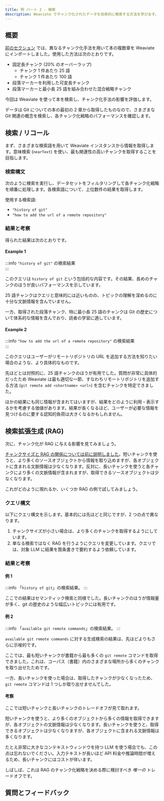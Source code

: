 ```yaml
---
title: 例 パート 2 - 検索
description: Weaviate でチャンク化されたデータを効率的に検索する方法を学びます。
---
```



<!-- import imageUrl from '../../tmp_images/academy_placeholder.jpg';

<img src={imageUrl} alt="Image alt" width="75%"/> -->


<PreviewUnit />

## <i class="fa-solid fa-square-chevron-right"></i> 概要

[前のセクション](./30_example_chunking.mdx) では、異なるチャンク化手法を用いて本の複数章を Weaviate にインポートしました。使用した方法は次のとおりです。

- 固定長チャンク (20% のオーバーラップ)
    - チャンク 1 件あたり 25 語
    - チャンク 1 件あたり 100 語
- 段落マーカーを利用した可変長チャンク
- 段落マーカーと最小長 25 語を組み合わせた混合戦略チャンク

今回は Weaviate を使って本を検索し、チャンク化手法の影響を評価します。

データは Git についての本の最初の 2 章から取得したものなので、さまざまな Git 関連の概念を検索し、各チャンク化戦略のパフォーマンスを確認します。


## <i class="fa-solid fa-square-chevron-right"></i> 検索 / リコール

まず、さまざまな検索語を用いて Weaviate インスタンスから情報を取得します。意味検索 (`nearText`) を使い、最も関連性の高いチャンクを取得することを目指します。

### <i class="fa-solid fa-code"></i> 検索構文

次のように検索を実行し、データセットをフィルタリングして各チャンク化戦略を順番に処理します。各検索語について、上位数件の結果を取得します。

<Tabs groupId="languages">
<TabItem value="py" label="Python">
<FilteredTextBlock
  text={CodePracticalExample}
  startMarker="# START vector_search"
  endMarker="# END vector_search"
  language="py"
/>
</TabItem>
</Tabs>

使用する検索語:
- `"history of git"`
- `"how to add the url of a remote repository"`

### <i class="fa-solid fa-chalkboard"></i> 結果と考察

得られた結果は次のとおりです。

#### Example 1

:::info `"history of git"` の検索結果  
:::

<Tabs groupId="chunking">
<TabItem value="fixed_size_25" label="25 word chunks">
<FilteredTextBlock
  text={CodePracticalExample}
  startMarker="# START fixed_size_25 vector_search_history"
  endMarker="# END fixed_size_25 vector_search_history"
  language="text"
/>
</TabItem>
<TabItem value="fixed_size_100" label="100 word chunks">
<FilteredTextBlock
  text={CodePracticalExample}
  startMarker="# START fixed_size_100 vector_search_history"
  endMarker="# END fixed_size_100 vector_search_history"
  language="text"
/>
</TabItem>
<TabItem value="para_chunks" label="Paragraph chunks">
<FilteredTextBlock
  text={CodePracticalExample}
  startMarker="# START para_chunks vector_search_history"
  endMarker="# END para_chunks vector_search_history"
  language="text"
/>
</TabItem>
<TabItem value="para_chunks_min_25" label="Paragraph chunks with minimum length">
<FilteredTextBlock
  text={CodePracticalExample}
  startMarker="# START para_chunks_min_25 vector_search_history"
  endMarker="# END para_chunks_min_25 vector_search_history"
  language="text"
/>
</TabItem>
</Tabs>

このクエリは `history of git` という包括的な内容です。その結果、長めのチャンクのほうが良いパフォーマンスを示しています。

25 語チャンクはクエリと意味的には近いものの、トピックの理解を深めるのに十分な文脈情報を含んでいません。

一方、取得された段落チャンク、特に最小長 25 語のチャンクは Git の歴史について体系的な情報を含んでおり、読者の学習に適しています。

#### Example 2

:::info `"how to add the url of a remote repository"` の検索結果  
:::

<Tabs groupId="chunking">
<TabItem value="fixed_size_25" label="25 word chunks">
<FilteredTextBlock
  text={CodePracticalExample}
  startMarker="# START fixed_size_25 vector_search_remote_repo"
  endMarker="# END fixed_size_25 vector_search_remote_repo"
  language="text"
/>
</TabItem>
<TabItem value="fixed_size_100" label="100 word chunks">
<FilteredTextBlock
  text={CodePracticalExample}
  startMarker="# START fixed_size_100 vector_search_remote_repo"
  endMarker="# END fixed_size_100 vector_search_remote_repo"
  language="text"
/>
</TabItem>
<TabItem value="para_chunks" label="Paragraph chunks">
<FilteredTextBlock
  text={CodePracticalExample}
  startMarker="# START para_chunks vector_search_remote_repo"
  endMarker="# END para_chunks vector_search_remote_repo"
  language="text"
/>
</TabItem>
<TabItem value="para_chunks_min_25" label="Paragraph chunks with minimum length">
<FilteredTextBlock
  text={CodePracticalExample}
  startMarker="# START para_chunks_min_25 vector_search_remote_repo"
  endMarker="# END para_chunks_min_25 vector_search_remote_repo"
  language="text"
/>
</TabItem>
</Tabs>

このクエリはユーザーがリモートリポジトリの URL を追加する方法を知りたい場合のような、より具体的なものです。

先ほどとは対照的に、25 語チャンクのほうが有用でした。質問が非常に具体的だったため Weaviate は最も適切な一節、すなわちリモートリポジトリを追加する方法 (`git remote add <shortname> <url>`) を含むチャンクを特定できました。

ほかの結果にも同じ情報が含まれてはいますが、結果をどのように利用・表示するかを考慮する価値があります。結果が長くなるほど、ユーザーが必要な情報を見つけるのに要する認知的負荷は大きくなるかもしれません。
## <i class="fa-solid fa-square-chevron-right"></i> 検索拡張生成 (RAG)

次に、チャンク化が RAG に与える影響を見てみましょう。

[チャンクサイズと RAG の関係については前に説明しました](./10_introduction.mdx#-for-optimal-retrieval-augmented-generation-rag)。短いチャンクを使うと、より多くのソースオブジェクトから情報を取り込めますが、各オブジェクトに含まれる文脈情報は少なくなります。反対に、長いチャンクを使うと各チャンクにより多くの文脈情報が含まれますが、取得できるソースオブジェクトは少なくなります。

これがどのように現れるか、いくつか RAG の例で試してみましょう。

### <i class="fa-solid fa-code"></i> クエリ構文

以下にクエリ構文を示します。基本的には先ほどと同じですが、2 つの点で異なります。

1. チャンクサイズが小さい場合は、より多くのチャンクを取得するようにしています。  
2. 単なる検索ではなく RAG を行うようにクエリを変更しています。クエリでは、対象 LLM に結果を箇条書きで要約するよう依頼しています。

<Tabs groupId="languages">
<TabItem value="py" label="Python">
<FilteredTextBlock
  text={CodePracticalExample}
  startMarker="# START generative_search"
  endMarker="# END generative_search"
  language="py"
/>
</TabItem>
</Tabs>

### <i class="fa-solid fa-chalkboard"></i> 結果と考察

#### 例 1

:::info 「`history of git`」の検索結果。
:::

<Tabs groupId="chunking">
<TabItem value="fixed_size_25" label="25 ワードチャンク">
<FilteredTextBlock
  text={CodePracticalExample}
  startMarker="# START fixed_size_25 generative_search_git_history"
  endMarker="# END fixed_size_25 generative_search_git_history"
  language="text"
/>
</TabItem>
<TabItem value="fixed_size_100" label="100 ワードチャンク">
<FilteredTextBlock
  text={CodePracticalExample}
  startMarker="# START fixed_size_100 generative_search_git_history"
  endMarker="# END fixed_size_100 generative_search_git_history"
  language="text"
/>
</TabItem>
<TabItem value="para_chunks" label="段落チャンク">
<FilteredTextBlock
  text={CodePracticalExample}
  startMarker="# START para_chunks generative_search_git_history"
  endMarker="# END para_chunks generative_search_git_history"
  language="text"
/>
</TabItem>
<TabItem value="para_chunks_min_25" label="最小長の段落チャンク">
<FilteredTextBlock
  text={CodePracticalExample}
  startMarker="# START para_chunks_min_25 generative_search_git_history"
  endMarker="# END para_chunks_min_25 generative_search_git_history"
  language="text"
/>
</TabItem>
</Tabs>

ここでの結果はセマンティック検索と同様でした。長いチャンクのほうが情報量が多く、git の歴史のような幅広いトピックには有用です。

#### 例 2

:::info 「`available git remote commands`」の検索結果。
:::

<Tabs groupId="chunking">
<TabItem value="fixed_size_25" label="25 ワードチャンク">
<FilteredTextBlock
  text={CodePracticalExample}
  startMarker="# START fixed_size_25 generative_search_git_remote"
  endMarker="# END fixed_size_25 generative_search_git_remote"
  language="text"
/>
</TabItem>
<TabItem value="fixed_size_100" label="100 ワードチャンク">
<FilteredTextBlock
  text={CodePracticalExample}
  startMarker="# START fixed_size_100 generative_search_git_remote"
  endMarker="# END fixed_size_100 generative_search_git_remote"
  language="text"
/>
</TabItem>
<TabItem value="para_chunks" label="段落チャンク">
<FilteredTextBlock
  text={CodePracticalExample}
  startMarker="# START para_chunks generative_search_git_remote"
  endMarker="# END para_chunks generative_search_git_remote"
  language="text"
/>
</TabItem>
<TabItem value="para_chunks_min_25" label="最小長の段落チャンク">
<FilteredTextBlock
  text={CodePracticalExample}
  startMarker="# START para_chunks_min_25 generative_search_git_remote"
  endMarker="# END para_chunks_min_25 generative_search_git_remote"
  language="text"
/>
</TabItem>
</Tabs>

`available git remote commands` に対する生成検索の結果は、先ほどよりもさらに示唆的です。

ここでは、最も短いチャンクが書籍から最も多くの `git remote` コマンドを取得できました。これは、コーパス（書籍）内のさまざまな場所から多くのチャンクを取り出せたためです。

一方、長いチャンクを使った場合は、取得したチャンクが少なくなったため、`git remote` コマンドは 1 つしか取り出せませんでした。

#### 考察

ここでは短いチャンクと長いチャンクのトレードオフが見て取れます。

短いチャンクを使うと、より多くのオブジェクトから多くの情報を取得できますが、各オブジェクトの文脈情報は少なくなります。長いチャンクを使うと、取得できるオブジェクトは少なくなりますが、各オブジェクトに含まれる文脈情報は多くなります。

たとえ非常に大きなコンテキストウィンドウを持つ LLM を使う場合でも、この点は忘れないでください。入力テキストが長いほど API 料金や推論時間が増えるため、長いチャンクにはコストが伴います。

しばしば、これは RAG のチャンク化戦略を決める際に検討すべき *唯一の* トレードオフです。

<!-- ## <i class="fa-solid fa-square-chevron-right"></i> Review

<Quiz questions={varName} />

Any quiz questions
### <i class="fa-solid fa-pen-to-square"></i> 復習課題

:::note <i class="fa-solid fa-square-terminal"></i> 演習
試してみてください…
:::

### <i class="fa-solid fa-lightbulb-on"></i> 重要なポイント

:::info
要約を追加してください
::: -->

## 質問とフィードバック


<DocsFeedback/>

<!-- import Quiz from '/src/components/Academy/quiz.js'
const varName = [{
  questionText: 'questionText',
  answerOptions: [
    {
      answerText: 'answerOne',
      isCorrect: false,
      feedback: 'feedbackOne',
    },
    {
      answerText: 'answerTwo',
      isCorrect: false,
      feedback: 'feedbackTwo',
    },
    {
      answerText: 'answerThree',
      isCorrect: false,
      feedback: 'feedbackThree',
    },
  ]
}]; -->